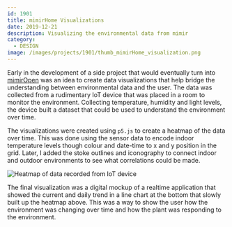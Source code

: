 ```yaml
---
id: 1901
title: mimirHome Visualizations
date: 2019-12-21
description: Visualizing the environmental data from mimir
category:
  - DESIGN
image: /images/projects/1901/thumb_mimirHome_visualization.png
---
```


Early in the development of a side project that would eventually turn into
[mimirOpen](/projects/2002-mimir-open) was an idea to create data visualizations
that help bridge the understanding between environmental data and the user. The
data was collected from a rudimentary IoT device that was placed in a room to
monitor the environment. Collecting temperature, humidity and light levels, the
device built a dataset that could be used to understand the environment over
time.

The visualizations were created using `p5.js` to create a heatmap of the data
over time. This was done using the sensor data to encode indoor temperature
levels though colour and date-time to x and y position in the grid. Later, I
added the stoke outlines and iconography to connect indoor and outdoor
environments to see what correlations could be made.

![Heatmap of data recorded from IoT device](/images/projects/1901/mimirHome-visualization-01.png)

The final visualization was a digital mockup of a realtime application that
showed the current and daily trend in a line chart at the bottom that slowly
built up the heatmap above. This was a way to show the user how the environment
was changing over time and how the plant was responding to the environment.
